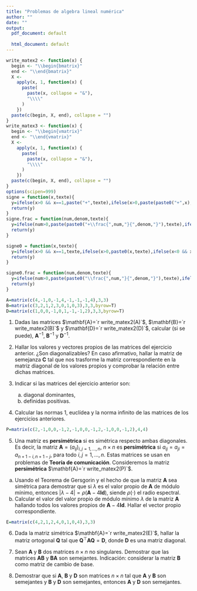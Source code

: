 ```yaml
---
title: "Problemas de algebra lineal numérica"
author: ""
date: ""
output:
  pdf_document: default
              
  html_document: default
---
```


\newcommand{\m}[1]{\mathbf{#1}}
\newcommand{\s}[2]{\mathbf{#1}^{(#2)}}
\newcommand{\pe}[2]{#1^\top #2}

```r
write_matex2 <- function(x) {
  begin <- "\\begin{bmatrix}"
  end <- "\\end{bmatrix}"
  X <-
    apply(x, 1, function(x) {
      paste(
        paste(x, collapse = "&"),
        "\\\\"
      )
    })
  paste(c(begin, X, end), collapse = "")
}
write_matex3 <- function(x) {
  begin <- "\\begin{vmatrix}"
  end <- "\\end{vmatrix}"
  X <-
    apply(x, 1, function(x) {
      paste(
        paste(x, collapse = "&"),
        "\\\\"
      )
    })
  paste(c(begin, X, end), collapse = "")
}
options(scipen=999)
signe = function(x,texte){
  y=ifelse(x>0 && x==1,paste("+",texte),ifelse(x>0,paste(paste0("+",x),texte),ifelse(x<0 && x==-1,paste("-",texte),ifelse(x<0,paste(paste0("-",abs(x)),texte),""))))
  return(y)
}
signe.frac = function(num,denom,texte){
  y=ifelse(num>0,paste(paste0("+\\frac{",num,"}{",denom,"}"),texte),ifelse(num<0,paste(paste0("-\\frac{",abs(num),"}{",denom,"}"),texte),""))
  return(y)
}

signe0 = function(x,texte){
  y=ifelse(x>0 && x==1,texte,ifelse(x>0,paste0(x,texte),ifelse(x<0 && x==-1,paste("-",texte),ifelse(x<0,paste(paste0("-",abs(x)),texte),""))))
  return(y)
}

signe0.frac = function(num,denom,texte){
  y=ifelse(num>0,paste(paste0("\\frac{",num,"}{",denom,"}"),texte),ifelse(num<0,paste(paste0("-\\frac{",abs(num),"}{",denom,"}"),texte),""))
  return(y)
}
```


```r
A=matrix(c(4,-1,0,-1,4,-1,-1,-1,4),3,3)
B=matrix(c(3,2,1,2,3,0,1,0,3),3,3,byrow=T)
D=matrix(c(1,0,0,-1,0,1,-1,-1,2),3,3,byrow=T)
```

(@) Dadas las matrices $\m{A}=`r write_matex2(A)`$, $\m{B}=`r write_matex2(B)`$ y $\m{D}=`r write_matex2(D)`$, calcular (si se puede), $\m{A}^{-1}$, $\m{B}^{-1}$ y $\m{D}^{-1}$.

(@) Hallar los valores y vectores propios de las matrices del ejercicio anterior. ¿Son diagonalizables? En caso afirmativo, hallar la matriz de semejanza $\m{C}$ tal que nos trasforme la matriz correspondiente en la matriz diagonal de los valores propios y comprobar la relación entre dichas matrices.

(@) Indicar si las matrices del ejercicio anterior son:
    a) diagonal dominantes,
    a) definidas positivas.

(@) Calcular las normas $1$, euclídea y la norma infinito de las matrices de los ejercicios anteriores.

```r
P=matrix(c(2,-1,0,0,-1,2,-1,0,0,-1,2,-1,0,0,-1,2),4,4)
```
(@) Una matriz es **persimétrica** si es simétrica respecto ambas diagonales. Es decir, la matriz $\m{A}=(a_{ij})_{i,j=1,\ldots,n}$, $n\times n$ es **persimétrica** si $a_{ij}=a_{ji}=a_{n+1-i,n+1-j}$, para todo $i,j=1,\ldots,n$. Estas matrices se usan en problemas de **Teoría de comunicación**. 
Consideremos la matriz **persimétrica** $\m{A}=`r write_matex2(P)`$. 

a) Usando el Teorema de Gersgorin y el hecho de que la matriz $\m{A}$ sea simétrica para demostrar que si $\lambda$ es el valor propio de $\m{A}$ de módulo mínimo, entonces $|\lambda-4|=\rho(\m{A}-4\m{Id})$, siende $\rho(\cdot)$ el radio espectral.
a) Calcular el valor del valor propio de módulo mínimo $\lambda$ de la matriz $\m{A}$ hallando todos los valores propios de $\m{A}-4\m{Id}$. Hallar el vector propio correspondiente.


```r
E=matrix(c(4,2,1,2,4,0,1,0,4),3,3)
```
(@) Dada la matriz simétrica $\m{A}=`r write_matex2(E)`$, hallar la matriz ortogonal $\m{Q}$ tal que $\m{Q}^\top\m{A}\m{Q}=\m{D}$, donde $\m{D}$ es una matriz diagonal.

(@) Sean $\m{A}$ y $\m{B}$ dos matrices $n\times n$ no singulares. Demostrar que las matrices $\m{A}\m{B}$ y $\m{B}\m{A}$ son semejantes. Indicación: considerar la matriz $\m{B}$ como matriz de cambio de base.

(@) Demostrar que si $\m{A}$, $\m{B}$ y $\m{D}$ son matrices $n\times n$ tal que $\m{A}$ y $\m{B}$ son semejantes y $\m{B}$ y $\m{D}$ son semejantes, entonces $\m{A}$ y $\m{D}$ son semejantes.
